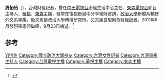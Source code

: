 {{主播資訊
| 主播頭銜     = 
| 主播姓名     = 周怡怡
| 主播英文名字 = 
| 主播出生年分 = 
| 主播出生日期 = 1970年5月21日
| 星座         = 
| 主播逝世年分 = 
| 主播逝世日期 = {{death_date_and_age|2011|9|23|1970|5|21}}
| 主播照片檔案 = 
| 主播照片尺寸 = 
| 主播照片圖說 = 
| 國籍         = {{ROC}}
| 籍貫         = 
| 出生地       = {{TWN}}
| 逝世地       = 
| 最高學歷     = [[政治大學|政治大學]]新聞系輔修外交系
| 暱稱         = 
| 綽號         = 
| 血型         = 
| 身高         = 
| 體重         = 
| 婚姻狀況     = 
| 配偶         = 
| 信仰宗教     = 
| 官方網站     = 
| 備註         = 
|}}
'''周怡怡'''（{{bd|1970年|5月21日|2011年|9月23日|catIdx=Zhou周怡怡}}），台灣財經記者，曾任[[中天電視台|中天電視台]]產經生活中心主任、[[東森電視台|東森電視台]]節目主持人、[[華視|華視]]、[[東森|東森]]主播，經常在電視節目中分享理財資訊，[[政治大學|政治大學]]新聞系輔修外交系畢業，後又攻讀政治大學傳播研究所，丈夫謝良駿同為財經記者。2011年5月發現罹患卵巢癌，9月23日病逝。<ref>{{cite web | url=http://tw.nextmedia.com/applenews/article/art_id/33698453/IssueID/20110928 | title=名嘴周怡怡 41歲卵巢癌逝 | accessdate=2011-10-29 | archive-url=https://web.archive.org/web/20111022065951/http://tw.nextmedia.com/applenews/article/art_id/33698453/IssueID/20110928 | archive-date=2011-10-22 | dead-url=yes }}</ref>

==参考==
<references/>

{{DEFAULTSORT:Zhou周怡怡}}
[[Category:周姓|Yi怡怡]]
[[Category:國立政治大學校友|Category:國立政治大學校友]]
[[Category:台灣女性記者|Category:台灣女性記者]]
[[Category:台灣電視主持人|Category:台灣電視主持人]]
[[Category:台灣電視主播|Category:台灣電視主播]]
[[Category:華視主播|Category:華視主播]]
[[Category:東森主播|Category:東森主播]]